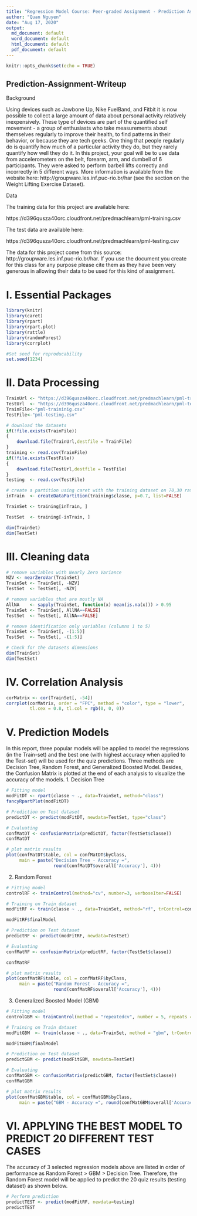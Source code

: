 ```yaml
---
title: "Regression Model Course: Peer-graded Assignment - Prediction Assignment Writeup"
author: "Quan Nguyen"
date: "Aug 17, 2020"
output:
  md_document: default
  word_document: default
  html_document: default
  pdf_document: default
---
```


```r
knitr::opts_chunk$set(echo = TRUE)
```

## Prediction-Assignment-Writeup

Background

Using devices such as Jawbone Up, Nike FuelBand, and Fitbit it is now possible to collect a large amount of data about personal activity relatively inexpensively. These type of devices are part of the quantified self movement - a group of enthusiasts who take measurements about themselves regularly to improve their health, to find patterns in their behavior, or because they are tech geeks. One thing that people regularly do is quantify how much of a particular activity they do, but they rarely quantify how well they do it. In this project, your goal will be to use data from accelerometers on the belt, forearm, arm, and dumbell of 6 participants. They were asked to perform barbell lifts correctly and incorrectly in 5 different ways. More information is available from the website here: http://groupware.les.inf.puc-rio.br/har (see the section on the Weight Lifting Exercise Dataset).

Data

The training data for this project are available here:

https://d396qusza40orc.cloudfront.net/predmachlearn/pml-training.csv

The test data are available here:

https://d396qusza40orc.cloudfront.net/predmachlearn/pml-testing.csv

The data for this project come from this source: http://groupware.les.inf.puc-rio.br/har. If you use the document you create for this class for any purpose please cite them as they have been very generous in allowing their data to be used for this kind of assignment.

# I. Essential Packages
```r
library(knitr)
library(caret)
library(rpart)
library(rpart.plot)
library(rattle)
library(randomForest)
library(corrplot)

#Set seed for reproducability
set.seed(1234)
```

# II. Data Processing
```r

TrainUrl <- "https://d396qusza40orc.cloudfront.net/predmachlearn/pml-training.csv"
TestUrl  <- "https://d396qusza40orc.cloudfront.net/predmachlearn/pml-testing.csv"
TrainFile<-"pml-traininig.csv"
TestFile<-"pml-testing.csv"

# download the datasets
if(!file.exists(TrainFile))
{
    download.file(TrainUrl,destfile = TrainFile)
}
training <- read.csv(TrainFile)
if(!file.exists(TestFile))
{
    download.file(TestUrl,destfile = TestFile)
}
testing  <- read.csv(TestFile)

# create a partition using caret with the training dataset on 70,30 ratio
inTrain  <- createDataPartition(training$classe, p=0.7, list=FALSE)

TrainSet <- training[inTrain, ]

TestSet  <- training[-inTrain, ]

dim(TrainSet)
dim(TestSet)
```

# III. Cleaning data 
```r
# remove variables with Nearly Zero Variance
NZV <- nearZeroVar(TrainSet)
TrainSet <- TrainSet[, -NZV]
TestSet  <- TestSet[, -NZV]

# remove variables that are mostly NA
AllNA    <- sapply(TrainSet, function(x) mean(is.na(x))) > 0.95
TrainSet <- TrainSet[, AllNA==FALSE]
TestSet  <- TestSet[, AllNA==FALSE]

# remove identification only variables (columns 1 to 5)
TrainSet <- TrainSet[, -(1:5)]
TestSet  <- TestSet[, -(1:5)]

# Check for the datasets dimemsions
dim(TrainSet)
dim(TestSet)
```

# IV. Correlation Analysis
```r
corMatrix <- cor(TrainSet[, -54])
corrplot(corMatrix, order = "FPC", method = "color", type = "lower", 
         tl.cex = 0.8, tl.col = rgb(0, 0, 0))
```

# V. Prediction Models

In this report, three popular models will be applied to model the regressions (in the Train-set) and the best one (with highest accuracy when applied to the Test-set) will be used for the quiz predictions. Three methods are Decision Tree, Random Forest, and Generalized Boosted Model. Besides, the Confusion Matrix is plotted at the end of each analysis to visualize the accuracy of the models.
 1. Decision Tree
```r
# Fitting model
modFitDT <- rpart(classe ~ ., data=TrainSet, method="class")
fancyRpartPlot(modFitDT)

# Prediction on Test dataset
predictDT <- predict(modFitDT, newdata=TestSet, type="class")

# Evaluating
confMatDT <- confusionMatrix(predictDT, factor(TestSet$classe))
confMatDT

# plot matrix results
plot(confMatDT$table, col = confMatDT$byClass, 
     main = paste("Decision Tree - Accuracy =",
                  round(confMatDT$overall['Accuracy'], 4)))
```


 2. Random Forest
```r
# Fitting model
controlRF <- trainControl(method="cv", number=3, verboseIter=FALSE)

# Training on Train dataset
modFitRF <- train(classe ~ ., data=TrainSet, method="rf", trControl=controlRF)

modFitRF$finalModel

# Prediction on Test dataset
predictRF <- predict(modFitRF, newdata=TestSet)

# Evaluating
confMatRF <- confusionMatrix(predictRF, factor(TestSet$classe))

confMatRF

# plot matrix results
plot(confMatRF$table, col = confMatRF$byClass, 
     main = paste("Random Forest - Accuracy =",
                  round(confMatRF$overall['Accuracy'], 4)))
```

 3. Generalized Boosted Model (GBM)

```r
# Fitting model
controlGBM <- trainControl(method = "repeatedcv", number = 5, repeats = 1)

# Training on Train dataset
modFitGBM  <- train(classe ~ ., data=TrainSet, method = "gbm", trControl = controlGBM, verbose = FALSE)

modFitGBM$finalModel

# Prediction on Test dataset
predictGBM <- predict(modFitGBM, newdata=TestSet)

# Evaluating
confMatGBM <- confusionMatrix(predictGBM, factor(TestSet$classe))
confMatGBM

# plot matrix results
plot(confMatGBM$table, col = confMatGBM$byClass, 
     main = paste("GBM - Accuracy =", round(confMatGBM$overall['Accuracy'], 4)))
```

# VI. APPLYING THE BEST MODEL TO PREDICT 20 DIFFERENT TEST CASES
The accuracy of 3 selected regression models above are listed in order of performance as Random Forest > GBM > Decision Tree.
Therefore, the Random Forest model will be applied to predict the 20 quiz results (testing dataset) as shown below.
```r
# Perform prediction
predictTEST <- predict(modFitRF, newdata=testing)
predictTEST
```
